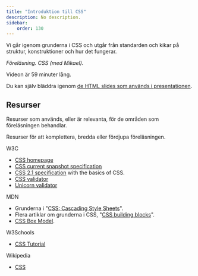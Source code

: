 ```yaml
---
title: "Introduktion till CSS" 
description: No description.
sidebar:
    order: 130
---
```



Vi går igenom grunderna i CSS och utgår från standarden och kikar på struktur, konstruktioner och hur det fungerar.

<YouTube
    id="Rzpl9mrJ05w" 
/>

_Föreläsning. CSS (med Mikael)._

Videon är 59 minuter lång.

Du kan själv bläddra igenom [de HTML slides som används i presentationen](https://dbwebb-se.github.io/webtec/lecture/L03-css/slide.html).



## Resurser

Resurser som används, eller är relevanta, för de områden som föreläsningen behandlar.

Resurser för att komplettera, bredda eller fördjupa föreläsningen.

W3C

* [CSS homepage](https://www.w3.org/Style/CSS/Overview.en.html)
* [CSS current snapshot specification](https://www.w3.org/TR/CSS/)
* [CSS 2.1 specification](https://www.w3.org/TR/CSS2/) with the basics of CSS.
* [CSS validator](http://www.css-validator.org/)
* [Unicorn validator](https://validator.w3.org/unicorn/)

MDN

* Grunderna i "[CSS: Cascading Style Sheets](https://developer.mozilla.org/en-US/docs/Web/CSS)".
* Flera artiklar om grunderna i CSS, "[CSS building blocks](https://developer.mozilla.org/en-US/docs/Learn/CSS/Building_blocks)".
* [CSS Box Model](https://developer.mozilla.org/en-US/docs/Learn/CSS/Building_blocks/The_box_model).

W3Schools

* [CSS Tutorial](https://www.w3schools.com/css/default.asp)

Wikipedia

* [CSS](https://en.wikipedia.org/wiki/CSS)
